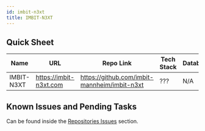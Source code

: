 ```yaml
---
id: imbit-n3xt
title: IMBIT-N3XT
---
```


## Quick Sheet
| Name      | URL           | Repo Link                  | Tech Stack | Database | CPU Platform | Hosting Location    |
|-----------|---------------|----------------------------|------------|----------|--------------|------------|
| IMBIT-N3XT | https://imbit-n3xt.com | https://github.com/imbit-mannheim/imbit-n3xt | ??? | N/A  | x86         | AWS |


## Known Issues and Pending Tasks
Can be found inside the [Repositories Issues](https://github.com/IMBIT-Mannheim/imbit-n3xt/issues) section.
